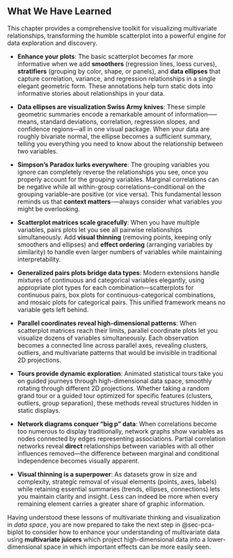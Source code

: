 ## What We Have Learned

This chapter provides a comprehensive toolkit for visualizing multivariate relationships, transforming the humble scatterplot into a powerful engine for data exploration and discovery.

* **Enhance your plots**: The basic scatterplot becomes far more informative when we add **smoothers** (regression lines, loess curves), **stratifiers** (grouping by color, shape, or panels), and **data ellipses** that capture correlation, variance, and regression relationships in a single elegant geometric form. These annotations help turn static dots into informative stories about relationships in your data.

* **Data ellipses are visualization Swiss Army knives**: These simple geometric summaries encode a remarkable amount of information--—means, standard deviations, correlation, regression slopes, and confidence regions—all in one visual package. When your data are roughly bivariate normal, the ellipse becomes a sufficient summary, telling you everything you need to know about the relationship between two variables.

* **Simpson's Paradox lurks everywhere**: The grouping variables you ignore can completely reverse the relationships you see, once you properly account for the grouping variables. Marginal correlations can be negative while all within-group correlations--conditional on the grouping variable--are positive (or vice versa). This fundamental lesson reminds us that **context matters**-—always consider what variables you might be overlooking.

* **Scatterplot matrices scale gracefully**: When you have multiple variables, pairs plots let you see all pairwise relationships simultaneously. Add **visual thinning** (removing points, keeping only smoothers and ellipses) and **effect ordering** (arranging variables by similarity) to handle even larger numbers of variables while maintaining interpretability.

* **Generalized pairs plots bridge data types**: Modern extensions handle mixtures of continuous and categorical variables elegantly, using appropriate plot types for each combination—scatterplots for continuous pairs, box plots for continuous-categorical combinations, and mosaic plots for categorical pairs. This unified framework means no variable gets left behind.

* **Parallel coordinates reveal high-dimensional patterns**: When scatterplot matrices reach their limits, parallel coordinate plots let you visualize dozens of variables simultaneously. Each observation becomes a connected line across parallel axes, revealing clusters, outliers, and multivariate patterns that would be invisible in traditional 2D projections.

* **Tours provide dynamic exploration**: Animated statistical tours take you on guided journeys through high-dimensional data space, smoothly rotating through different 2D projections. Whether taking a random grand tour or a guided tour optimized for specific features (clusters, outliers, group separation), these methods reveal structures hidden in static displays.

* **Network diagrams conquer "big p" data**: When correlations become too numerous to display traditionally, network graphs show variables as nodes connected by edges representing associations. Partial correlation networks reveal **direct** relationships between variables with all other influences removed—the difference between marginal and conditional independence becomes visually apparent.

* **Visual thinning is a superpower**: As datasets grow in size and complexity, strategic removal of visual elements (points, axes, labels) while retaining essential summaries (trends, ellipses, connections) lets you maintain clarity and insight. Less can indeed be more when every remaining element carries a greater share of graphic information.

Having understood these lessons of multivariate thinking and visualization in _data space_, you are now prepared to take the next step
in @sec-pca-biplot
to consider how to enhance your understanding of multivariate data using **multivariate juicers** which project high-dimensional data
into a lower-dimensional space in which important effects can be more easily seen.